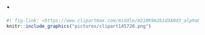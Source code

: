 # . {.unnumbered}

```r
#| fig-link: <https://www.clipartmax.com/middle/m2i8K9m2b1d3A0d3_alphabet-song-cartoon-clip-art-babys-babble%21-babys-first-sight-words-baby/>
knitr::include_graphics("pictures/clipart145720.png")
```
